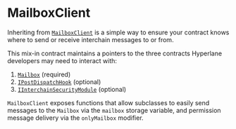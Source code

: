 # MailboxClient

Inheriting from [`MailboxClient`](https://github.com/hyperlane-xyz/hyperlane-monorepo/blob/v3/solidity/contracts/MailboxClient.sol) is a simple way to ensure your contract knows where to send or receive interchain messages to or from.

This mix-in contract maintains a pointers to the three contracts Hyperlane developers may need to interact with:

1. [`Mailbox`](../messaging/messaging-interface.mdx) (required)
2. [`IPostDispatchHook`](../hooks/interchain-gas.mdx) (optional)
3. [`IInterchainSecurityModule`](../ISM/specify-your-ISM.mdx) (optional)

`MailboxClient` exposes functions that allow subclasses to easily send messages to the `Mailbox` via the `mailbox` storage variable, and permission message delivery via the `onlyMailbox` modifier.

```solidity file=<rootDir>/node_modules/@hyperlane-xyz/core/contracts/client/MailboxClient.sol
```
